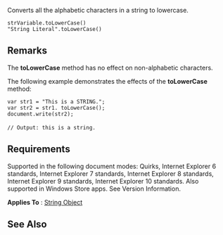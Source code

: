 Converts all the alphabetic characters in a string to lowercase.

 strVariable.toLowerCase()
 "String Literal".toLowerCase()

==Remarks==
The '''toLowerCase''' method has no effect on non-alphabetic characters.

The following example demonstrates the effects of the '''toLowerCase''' method:

 var str1 = "This is a STRING.";
 var str2 = str1. toLowerCase();
 document.write(str2);
 
 // Output: this is a string.

==Requirements==
Supported in the following document modes: Quirks, Internet Explorer 6 standards, Internet Explorer 7 standards, Internet Explorer 8 standards, Internet Explorer 9 standards, Internet Explorer 10 standards. Also supported in Windows Store apps. See Version Information.

'''Applies To''' : [[javascript/String|String Object]]


==See Also==

              

              
